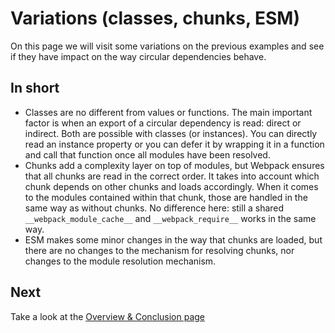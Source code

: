 # Variations (classes, chunks, ESM)

On this page we will visit some variations on the previous examples and see if they have impact on the way circular dependencies behave.

## In short

- Classes are no different from values or functions. The main important factor is when an export of a circular dependency is read: direct or indirect.
Both are possible with classes (or instances). You can directly read an instance property or you can defer it by wrapping it in a function and call that function once all modules have been resolved.
- Chunks add a complexity layer on top of modules, but Webpack ensures that all chunks are read in the correct order. It takes into account which chunk depends on other chunks and loads accordingly. 
When it comes to the modules contained within that chunk, those are handled in the same way as without chunks. No difference here: still a shared `__webpack_module_cache__` and `__webpack_require__` works in the same way.
- ESM makes some minor changes in the way that chunks are loaded, but there are no changes to the mechanism for resolving chunks, nor changes to the module resolution mechanism.

## Next

Take a look at the [Overview & Conclusion page](/overview)